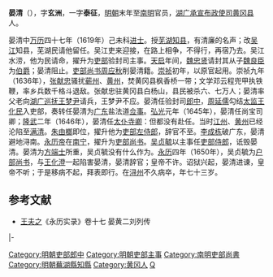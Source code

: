 '''晏清'''（{{bd|1578年||1650年|}}），字'''玄洲'''，一字'''泰征'''，[[明朝|明朝]]末年至[[南明|南明]]官员，[[湖广承宣布政使司|湖广承宣布政使司]][[黄冈县|黄冈县]]人。

晏清中[[万历|万历]]四十七年（1619年）己未科[[进士|进士]]。授[[芜湖|芜湖]][[知县|知县]]，有清廉的名声；改[[吴江|吴江]]知县，芜湖民请他留任。吴江吏来迎接，在路上相争，不得行，再宿乃去。吴江水涝，他为民请命，擢升为[[吏部|吏部]]验封司主事。[[天启|天启]]年间，[[魏忠贤|魏忠贤]]请封其从子[[魏良臣|魏良臣]]为[[伯爵|伯爵]]；晏清阻止。[[吏部尚书|吏部尚书]][[周应秋|周应秋]]削晏清籍。[[崇祯|崇祯]]初年，以原官起用。崇祯九年（1636年），[[张献忠|张献忠]]骚扰[[蕲州|蕲州]]、[[黄州|黄州]]，焚黄冈县枫香桥一带；文学邓云程兜甲执铁鞭，率乡兵数千格斗退敌。张献忠驻黄冈县白杨山，县民被杀六、七万人；晏清率父老向[[湖广巡抚|湖广巡抚]][[王梦尹|王梦尹]]请兵，王梦尹不应。晏清任验封司[[郎中|郎中]]，[[周延儒|周延儒]]勾结[[太监|太监]][[王化民|王化民]]入吏部，奏转任晏清为[[广东|广东]]盐法道[[佥事|佥事]]。[[弘光|弘光]]元年（1645年），晏清任尚宝司卿；[[隆武|隆武]]二年（1646年），晏清任[[太仆寺卿|太仆寺卿]]：但都没有赴任。当时[[江州|江州]]、[[黄州|黄州]]已经沦陷至[[满清|满清]]。[[朱由榔|朱由榔]]即位，擢升他为[[吏部左侍郎|吏部左侍郎]]，辞官不至。[[李成栋|李成栋]]破广东，晏清避地浔南。[[永历帝|永历帝]]在[[南宁|南宁]]，擢升为[[吏部尚书|吏部尚书]]。[[吴贞毓|吴贞毓]]以主事任[[吏部侍郎|吏部侍郎]]，诋毁晏清。晏清为[[方端士|方端士]]所重，吴贞毓没有什么作为。[[永曆_(南明)|永历]]四年（1650年），吴贞毓为[[户部尚书|户部尚书]]，与[[王化澄|王化澄]]一起陷害晏清，晏清辞官；皇帝不许。诏狱兴起，晏清进谏，皇帝不听；于是移病不起，拜表即行。在[[浔州|浔州]]不久病卒，年七十三岁。

==参考文献==
*[[王夫之|王夫之]]《永历实录》卷十七 晏黄二刘列传
{{start box}}
{{s-off}}
{{s-before|[[曾袞|曾袞]]}}
{{s-title|明朝蕪湖縣知縣|1621年－1623年}}
{{s-after|[[朱國棟|朱國棟]]}}
|-
{{s-before|[[嚴起恒|嚴起恒]]<br><small>（署）</small>}}
{{s-title|[[南明|南明]][[吏部尚書|吏部尚書]]|1648年－1650年}}
{{s-after|[[張佐辰|張佐辰]]<br><small>（署）</small>}}
{{end box}}
{{萬曆四十七年己未科殿試金榜}}
{{DEFAULTSORT:Y晏}}

[[Category:明朝吏部郎中|Category:明朝吏部郎中]]
[[Category:明朝吏部主事|Category:明朝吏部主事]]
[[Category:南明吏部尚書|Category:南明吏部尚書]]
[[Category:明朝蕪湖縣知縣|Category:明朝蕪湖縣知縣]]
[[Category:黄冈人|Category:黄冈人]]
[[Category:晏姓|Q]]
